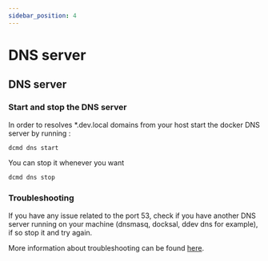 ```yaml
---
sidebar_position: 4
---
```


# DNS server

## DNS server

### Start and stop the DNS server

In order to resolves *.dev.local domains from your host start the docker DNS server by running :

```sh
dcmd dns start
```

You can stop it whenever you want

```sh
dcmd dns stop
```

### Troubleshooting

If you have any issue related to the port 53, check if you have another DNS server running on your machine (dnsmasq, docksal, ddev dns for example), if so stop it and try again.

More information about troubleshooting can be found [here](/docs/troubleshooting/dns).
